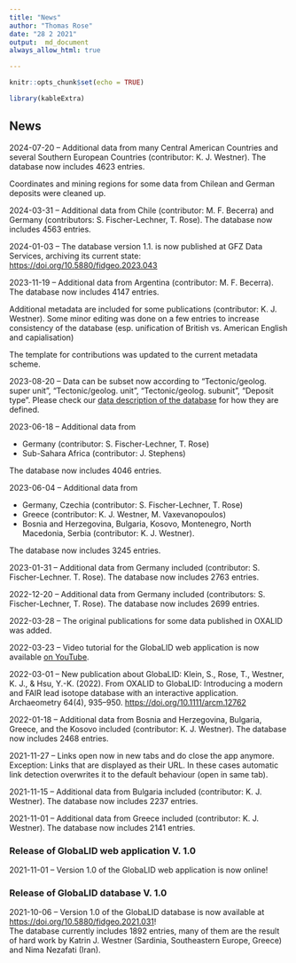 ```yaml
---
title: "News"
author: "Thomas Rose"
date: "28 2 2021"
output:  md_document
always_allow_html: true

---
```


```r
knitr::opts_chunk$set(echo = TRUE)

library(kableExtra)

```

## News

2024-07-20 -- Additional data from many Central American Countries and several Southern European Countries (contributor: K. J. Westner). The database now includes 4623 entries. 

Coordinates and mining regions for some data from Chilean and German deposits were cleaned up.  

2024-03-31 -- Additional data from Chile (contributor: M. F. Becerra) and Germany (contributors: S. Fischer-Lechner, T. Rose). The database now includes 4563 entries. 

2024-01-03 -- The database version 1.1. is now published at GFZ Data Services, archiving its current state: <https://doi.org/10.5880/fidgeo.2023.043>

2023-11-19 -- Additional data from Argentina (contributor: M. F. Becerra). The database now includes 4147 entries. 

Additional metadata are included for some publications (contributor: K. J. Westner). Some minor editing was done on a few entries to increase consistency of the database (esp. unification of British vs. American English and capialisation)

The template for contributions was updated to the current metadata scheme. 

2023-08-20 -- Data can be subset now according to "Tectonic/geolog. super unit", "Tectonic/geolog. unit", "Tectonic/geolog. subunit", "Deposit type". Please check our <a href="https://doi.org/10.5880/fidgeo.2021.031" target="_blank">data description of the database</a> for how they are defined. 

2023-06-18 -- Additional data from 

* Germany (contributor: S. Fischer-Lechner, T. Rose)
* Sub-Sahara Africa (contributor: J. Stephens)

The database now includes 4046 entries. 

2023-06-04 -- Additional data from 

* Germany, Czechia (contributor: S. Fischer-Lechner, T. Rose)
* Greece (contributor: K. J. Westner, M. Vaxevanopoulos) 
* Bosnia and Herzegovina, Bulgaria, Kosovo, Montenegro, North Macedonia, Serbia (contributor: K. J. Westner). 

The database now includes 3245 entries.

2023-01-31 -- Additional data from Germany included (contributor: S. Fischer-Lechner. T. Rose). The database now includes 2763 entries.

2022-12-20 -- Additional data from Germany included (contributors: S. Fischer-Lechner, T. Rose). The database now includes 2699 entries. 

2022-03-28 -- The original publications for some data published in OXALID was added.

2022-03-23 -- Video tutorial for the GlobaLID web application is now available <a href="https://www.youtube.com/watch?v=qwKStMc-068" target="_blank">on YouTube</a>.

2022-03-01 -- New publication about GlobaLID: Klein, S., Rose, T., Westner, K. J., & Hsu, Y.-K. (2022). From OXALID to GlobaLID: Introducing a modern and FAIR lead isotope database with an interactive application. Archaeometry 64(4), 935--950. <a href="https://doi.org/10.1111/arcm.12762" target="_blank">https://doi.org/10.1111/arcm.12762</a>

2022-01-18 -- Additional data from Bosnia and Herzegovina, Bulgaria, Greece, and the Kosovo included (contributor: K. J. Westner). The database now includes 2468 entries. 

2021-11-27 -- Links open now in new tabs and do close the app anymore. Exception: Links that are displayed as their URL. In these cases automatic link detection overwrites it to the default behaviour (open in same tab).

2021-11-15 -- Additional data from Bulgaria included (contributor: K. J. Westner). The database now includes 2237 entries. 

2021-11-01 -- Additional data from Greece included (contributor: K. J. Westner). The database now includes 2141 entries. 

### Release of GlobaLID web application V. 1.0

2021-11-01 -- Version 1.0 of the GlobaLID web application is now online! 

### Release of GlobaLID database V. 1.0

2021-10-06 -- Version 1.0 of the GlobaLID database is now available at [https://doi.org/10.5880/fidgeo.2021.031](https://doi.org/10.5880/fidgeo.2021.031){target="_blank"}!  
The database currently includes 1892 entries, many of them are the result of hard work by Katrin J. Westner (Sardinia, Southeastern Europe, Greece) and Nima Nezafati (Iran). 

